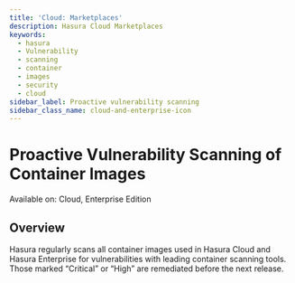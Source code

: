 ```yaml
---
title: 'Cloud: Marketplaces'
description: Hasura Cloud Marketplaces
keywords:
  - hasura
  - Vulnerability
  - scanning
  - container 
  - images
  - security
  - cloud
sidebar_label: Proactive vulnerability scanning
sidebar_class_name: cloud-and-enterprise-icon
---
```



# Proactive Vulnerability Scanning of Container Images 

<div className='badge badge--primary heading-badge'>Available on: Cloud, Enterprise Edition</div>

## Overview
Hasura regularly scans all container images used in Hasura Cloud and Hasura Enterprise for vulnerabilities with leading container scanning tools. Those marked “Critical” or “High” are remediated before the next release.
